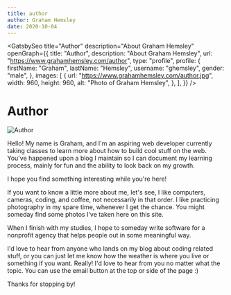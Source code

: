 ```yaml
---
title: author
author: Graham Hemsley
date: 2020-10-04
---
```



<GatsbySeo
  title="Author"
  description="About Graham Hemsley"
  openGraph={{
    title: "Author",
    description: "About Graham Hemsley",
    url: "https://www.grahamhemsley.com/author",
    type: "profile",
    profile: {
      firstName: "Graham",
      lastName: "Hemsley",
      username: "ghemsley",
      gender: "male",
    },
    images: [
      {
        url: "https://www.grahamhemsley.com/author.jpg",
        width: 960,
        height: 960,
        alt: "Photo of Graham Hemsley",
      },
    ],
  }}
/>

<h1 className="page-header">Author</h1>
<div className='blog-post'>
<div className='blog-post-content' data="author">


![Author](../assets/images/pages/author/author.jpg)

Hello! My name is Graham, and I'm an aspiring web developer currently taking classes to learn more about how to build cool stuff on the web.
You've happened upon a blog I maintain so I can document my learning process, mainly for fun and the ability to look back on my growth.

I hope you find something interesting while you're here!

If you want to know a little more about me, let's see, I like computers, cameras, coding, and coffee, not necessarily in that order.
I like practicing photography in my spare time, whenever I get the chance. You might someday find some photos I've taken here on this site.

When I finish with my studies, I hope to someday write software for a nonprofit agency that helps people out in some meaningful way.

I'd love to hear from anyone who lands on my blog about coding related stuff, or you can just let me know how the weather is where you live or something if you want. Really! I'd love to hear from you no matter what the topic. You can use the email button at the top or side of the page :)

Thanks for stopping by!

</div>
</div>
